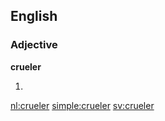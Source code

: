 ==English==

===Adjective===
'''crueler'''

# {{comparative of|[[cruel#English|cruel]]}}

[[nl:crueler]]
[[simple:crueler]]
[[sv:crueler]]